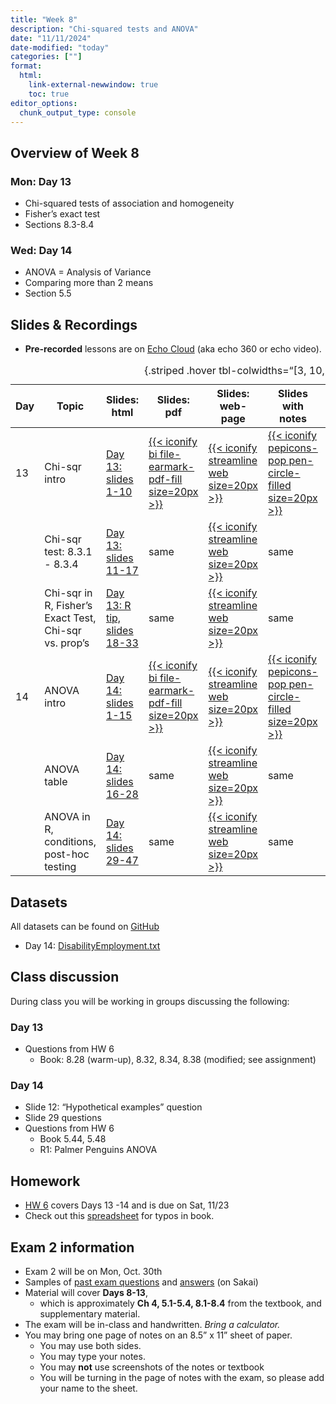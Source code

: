 ```yaml
---
title: "Week 8"
description: "Chi-squared tests and ANOVA"
date: "11/11/2024"
date-modified: "today"
categories: [""]
format: 
  html:
    link-external-newwindow: true
    toc: true
editor_options: 
  chunk_output_type: console
---
```


## Overview of Week 8

::::: grid
::: g-col-6
### Mon: Day 13

-   Chi-squared tests of association and homogeneity
-   Fisher’s exact test
-   Sections 8.3-8.4
:::

::: g-col-6
### Wed: Day 14

-   ANOVA = Analysis of Variance
-   Comparing more than 2 means
-   Section 5.5
:::
:::::

## Slides & Recordings

-   **Pre-recorded** lessons are on [Echo Cloud](https://echo360.org/section/4a58d645-5753-4e4f-b962-f8825f59baba/home) (aka echo 360 or echo video).

| Day | Topic | Slides: html | Slides: pdf | Slides: web-page | Slides with notes | Recording Link | Duration | Code: qmd | Code: html |
|--------|--------|--------|--------|--------|--------|--------|--------|--------|--------|
| 13 | Chi-sqr intro | [Day 13: slides 1-10](../slides/Day13_bsta511.qmd) | [{{< iconify bi file-earmark-pdf-fill size=20px >}}](../slides_pdf/Day13_bsta511.pdf) | [{{< iconify streamline web size=20px >}}](../slides_md/Day13_bsta511_md.qmd) | [{{< iconify pepicons-pop pen-circle-filled size=20px >}}](../slides_notes/Day13_bsta511_notes.pdf) | [Day 13 Part 1](https://echo360.org/lesson/1e9ef7fd-7150-4651-8d22-d156f73b70f0/classroom#sortDirection=desc) | 18 min | [{{< iconify simple-icons:quarto >}}](https://github.com/niederhausen/BSTA_511_F24/blob/main/slides_code/Day13_bsta511_code.qmd) | [{{< iconify ph file-html-light size=25px >}}](../slides_code/Day13_bsta511_code.qmd) |
|  | Chi-sqr test: 8.3.1 - 8.3.4 | [Day 13: slides 11-17](../slides/Day13_bsta511.qmd#/expected-counts-if-variables-are-independent) | same | [{{< iconify streamline web size=20px >}}](../slides_md/Day13_bsta511_md.qmd#expected-counts-if-variables-are-independent) | same | [Day 13 Part 2](https://echo360.org/lesson/4f847964-7d54-4575-8631-7aa657293b07/classroom#sortDirection=desc) | 23 min | same | [{{< iconify ph file-html-light size=25px >}}](../slides_code/Day13_bsta511_code.qmd#expected-counts-if-variables-are-independent) |
|  | Chi-sqr in R, Fisher's Exact Test, Chi-sqr vs. prop's | [Day 13: R tip, slides 18-33](../slides/Day13_bsta511.qmd#/depression-vs.-physical-activity-dataset) | same | [{{< iconify streamline web size=20px >}}](../slides_md/Day13_bsta511_md.qmd#depression-vs.-physical-activity-dataset) | same | [Day 13 Part 3](https://echo360.org/lesson/5b2570fb-44f0-49f7-b149-779ad8c7f92a/classroom#sortDirection=desc) | 57 min | same | [{{< iconify ph file-html-light size=25px >}}](../slides_code/Day13_bsta511_code.qmd#depression-vs.-physical-activity-dataset) |
| 14 | ANOVA intro | [Day 14: slides 1-15](../slides/Day14_bsta511.qmd) | [{{< iconify bi file-earmark-pdf-fill size=20px >}}](../slides_pdf/Day14_bsta511.pdf) | [{{< iconify streamline web size=20px >}}](../slides_md/Day14_bsta511_md.qmd) | [{{< iconify pepicons-pop pen-circle-filled size=20px >}}](../slides_notes/Day14_bsta511_notes.pdf) | [Day 14 Part 1](https://echo360.org/lesson/7cddf89e-c0ea-49cf-a302-aafcf72db065/classroom#sortDirection=desc) | 29 min | [{{< iconify simple-icons:quarto >}}](https://github.com/niederhausen/BSTA_511_F24/blob/main/slides_code/Day14_bsta511_code.qmd) | [{{< iconify ph file-html-light size=25px >}}](../slides_code/Day14_bsta511_code.qmd) |
|  | ANOVA table | [Day 14: slides 16-28](../slides/Day14_bsta511.qmd#/anova-analysis-of-variance) | same | [{{< iconify streamline web size=20px >}}](../slides_md/Day14_bsta511_md.qmd#anova-analysis-of-variance) | same | [Day 14 Part 2](https://echo360.org/lesson/56dbcb9a-b61e-4b75-9071-c1ed45be37f4/classroom#sortDirection=desc) | 27 min | same | [{{< iconify ph file-html-light size=25px >}}](../slides_code/Day14_bsta511_code.qmd#anova-analysis-of-variance) |
|  | ANOVA in R, conditions, post-hoc testing | [Day 14: slides 29-47](../slides/Day14_bsta511.qmd#/thinking-about-the-f-statistic) | same | [{{< iconify streamline web size=20px >}}](../slides_md/Day14_bsta511_md.qmd#thinking-about-the-f-statistic) | same | [Day 14 Part 3](https://echo360.org/lesson/8682334b-aacc-4684-861f-4981f7314fe4/classroom#sortDirection=desc) | 39 min | same | [{{< iconify ph file-html-light size=25px >}}](../slides_code/Day14_bsta511_code.qmd#thinking-about-the-f-statistic) |

: {.striped .hover tbl-colwidths="\[3, 10, 8, 5, 5, 5, 6, 6, 5, 5\]"}

## Datasets

All datasets can be found on [GitHub](https://github.com/niederhausen/BSTA_511_F24/tree/main/data)

-   Day 14: [DisabilityEmployment.txt](/data/DisabilityEmployment.txt)

## Class discussion

During class you will be working in groups discussing the following:

### Day 13

-   Questions from HW 6
    -   Book: 8.28 (warm-up), 8.32, 8.34, 8.38 (modified; see assignment)

### Day 14

-   Slide 12: “Hypothetical examples” question
-   Slide 29 questions
-   Questions from HW 6
    -   Book 5.44, 5.48
    -   R1: Palmer Penguins ANOVA

## Homework

-   [HW 6](../homework/HW_6_F24_bsta511.qmd) covers Days 13 -14 and is due on Sat, 11/23
-   Check out this [spreadsheet](https://docs.google.com/spreadsheets/d/1k_NivXZftdlRgRyTT3fUZCndW4eoXCzAs-DEIml6K3Y/edit?gid=0#gid=0) for typos in book.

## Exam 2 information {#sec-Exam2info}

-   Exam 2 will be on Mon, Oct. 30th
-   Samples of [past exam questions](https://sakai.ohsu.edu/access/content/group/BSTA-511-1-AA-F24/Exam_samples/Exam_2_samples_Ch4_5.1-5.4_8.1-8.4.pdf) and [answers](https://sakai.ohsu.edu/access/content/group/BSTA-511-1-AA-F24/Exam_samples/Exam_2_samples_Ch4_5.1-5.4_8.1-8.4_answers.pdf) (on Sakai)
-   Material will cover **Days 8-13**,
    -   which is approximately **Ch 4, 5.1-5.4, 8.1-8.4** from the textbook, and supplementary material.
-   The exam will be in-class and handwritten. *Bring a calculator.*
-   You may bring one page of notes on an 8.5” x 11” sheet of paper.
    -   You may use both sides.
    -   You may type your notes.
    -   You may **not** use screenshots of the notes or textbook
    -   You will be turning in the page of notes with the exam, so please add your name to the sheet.
